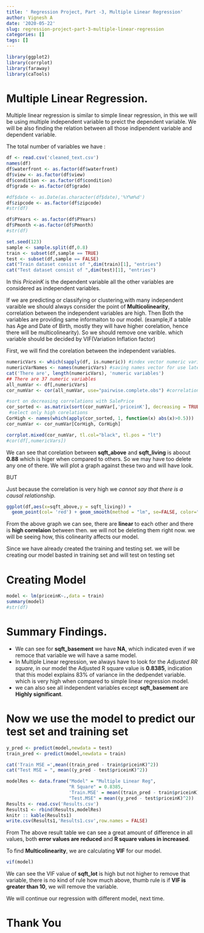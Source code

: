 ```yaml
---
title: ' Regression Project, Part -3, Multiple Linear Regression'
author: Vignesh A
date: '2020-05-22'
slug: regression-project-part-3-multiple-linear-regression
categories: []
tags: []
---
```


```r
library(ggplot2)
library(corrplot)
library(faraway)
library(caTools)
```

# Multiple Linear Regression.

Multiple linear regression is similar to simple linear regression, in this we will be using multiple independent variable to preict the dependent variable. We will be also finding the relation between all those indipendent variable and dependent variable.

The total number of variables we have : 
```r
df <- read.csv('cleaned_text.csv')
names(df)
df$waterfront <- as.factor(df$waterfront)
df$view <- as.factor(df$view)
df$condition <- as.factor(df$condition)
df$grade <- as.factor(df$grade)

#df$date <- as.Date(as.character(df$date),'%Y%m%d')
df$zipcode <- as.factor(df$zipcode)
#str(df)

df$PYears <- as.factor(df$PYears)
df$Pmonth <-as.factor(df$Pmonth)
#str(df)
```


```r
set.seed(123)
sample <- sample.split(df,0.8)
train <- subset(df,sample == TRUE)
test <- subset(df,sample == FALSE)
cat("Train dataset consist of ",dim(train)[1], "entries")
cat("Test dataset consist of ",dim(test)[1], "entries")

```

In this *PriceinK* is the dependent variable all the other variables are considered as independent variables.

If we are predicting or classifying or clustering,with many independent varaible we should always consider the point of **Multicolinearity**, correlation between the independent variables are high. Then Both the variables are providing same informaiton to our model. (example,if a table has Age and Date of Birth, mostly they will have higher corelation, hence there will be multicolinearity). So we should remove one varible. which variable should be decided by VIF(Variation Inflation factor)


First, we will find the corelation between the independent variables.

```r
numericVars <- which(sapply(df, is.numeric)) #index vector numeric variables
numericVarNames <- names(numericVars) #saving names vector for use later on
cat('There are', length(numericVars), 'numeric variables')
## There are 37 numeric variables
all_numVar <- df[,numericVars]
cor_numVar <- cor(all_numVar, use="pairwise.complete.obs") #correlations of all numeric variables

#sort on decreasing correlations with SalePrice
cor_sorted <- as.matrix(sort(cor_numVar[,'priceinK'], decreasing = TRUE))
 #select only high corelations
CorHigh <- names(which(apply(cor_sorted, 1, function(x) abs(x)>0.5)))
cor_numVar <- cor_numVar[CorHigh, CorHigh]

corrplot.mixed(cor_numVar, tl.col="black", tl.pos = "lt")
#cor(df[,numericVars])
```

We can see that  corelation between **sqft_above** and **sqft_living** is aboout **0.88**
which is higer when compared to others. So we may have too delete any one of there. We will plot a graph against these two and will have look.  

BUT  

Just because the correlation is very high we *cannot say that there is a causal relationship.*


```r
ggplot(df,aes(x=sqft_above,y = sqft_living)) + 
  geom_point(col= 'red') + geom_smooth(method = "lm", se=FALSE, color="black", aes(group=1))
```
From the above graph we can see, there are **linear** to each other and there is **high correlaion** between then. we will not be deleting them right now. we will be seeing how, this colinearity affects our model.    


Since we have already created the training and testing set. we will be creating our model basted in training set and will test on testing set 

# Creating Model

```r

model <- lm(priceinK~.,data = train)
summary(model)
#str(df)
```

# Summary Findings.

* We can see for **sqft_basement** we have **NA**, which indicated even if we remoce that variable we will have a same model.
* In Multiple Linear regression, we always have to look for the *Adjusted RR square*, in our model the Adjusted R square value is **0.8385**, indication that this model explains 83% of variance iin the dedpendet variable. which is very high when compared to simple linear regression model.
* we can also see all independent variables except **sqft_basement** are **Highly significant**.

# Now we use the model to predict our test set and training set

```r

y_pred <- predict(model,newdata = test)
train_pred <- predict(model,newdata = train)

cat('Train MSE =',mean((train_pred - train$priceinK)^2))
cat("Test MSE = ", mean((y_pred - test$priceinK)^2))

modelRes <- data.frame("Model" = "Multiple Linear Reg",
                       "R Square" = 0.8385,
                       'Train.MSE' = mean((train_pred - train$priceinK)^2),
                       "Test.MSE" = mean((y_pred - test$priceinK)^2))
Results <- read.csv('Results.csv')
Results1 <- rbind(Results,modelRes)
knitr :: kable(Results1)
write.csv(Results1,'Results1.csv',row.names = FALSE)
```














From The above result table we can see a great amount of difference in all values, both **error values are reduced** and **R square values in increased**. 

To find **Multicolinearity**, we are calculating **VIF** for our model.

```r
vif(model)
```
 


We can see the VIF value of **sqft_lot** is high but not higher to remove that variable, there is no kind of rule how much above, thumb rule is if **VIF is greater than 10**, we will remove the variable.

We will continue our regression with different model, next time.

# Thank You


